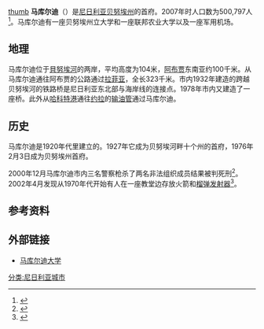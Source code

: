 [[file:Klimadiagramm-metrisch-deutsch-Makurdi.Nigeria.png|thumb]]
'''马库尔迪'''（{{lang|en|Makurdi}}）是[[尼日利亚|尼日利亚]][[贝努埃州|贝努埃州]]的首府。2007年时人口数为500,797人<ref>{{Cite web |url=http://www.bevoelkerungsstatistik.de/ |title=存档副本 |access-date=2009-06-18 |archive-date=2006-02-03 |archive-url=https://web.archive.org/web/20060203040034/http://bevoelkerungsstatistik.de/ |dead-url=no }}</ref>。马库尔迪有一座贝努埃州立大学和一座联邦农业大学以及一座军用机场。

==地理==
马库尔迪位于[[貝努埃河|貝努埃河]]的两岸，平均高度为104米，[[阿布贾|阿布贾]]东南亚约100千米。从马库尔迪通往阿布贾的公路通过[[拉菲亚|拉菲亚]]，全长323千米。市内1932年建造的跨越贝努埃河的铁路桥是尼日利亚东北部与海岸线的连接点。1978年市内又建造了一座桥。此外从[[哈科特港|哈科特港]]通往[[约拉|约拉]]的[[输油管|输油管]]通过马库尔迪。

==历史==
马库尔迪是1920年代里建立的。1927年它成为贝努埃河畔十个州的首府，1976年2月3日成为贝努埃州首府。

2000年12月马库尔迪市内三名警察枪杀了两名非法组织成员结果被判死刑<ref>{{Cite web |url=http://news.bbc.co.uk/2/hi/africa/2166620.stm |title=BBC: Death sentences for Nigerian policemen |access-date=2009-06-18 |archive-date=2019-08-17 |archive-url=https://web.archive.org/web/20190817201550/http://news.bbc.co.uk/2/hi/africa/2166620.stm |dead-url=no }}</ref>。2002年4月发现从1970年代开始有人在一座教堂边存放火箭和[[榴弹发射器|榴弹发射器]]<ref>{{Cite web |url=http://news.bbc.co.uk/2/hi/africa/1905328.stm |title=BBC: Arms dump found outside Nigerian church |access-date=2009-06-18 |archive-date=2021-03-09 |archive-url=https://web.archive.org/web/20210309140240/http://news.bbc.co.uk/2/hi/africa/1905328.stm |dead-url=no }}</ref>。

==参考资料==
<references />

==外部链接==
* [http://www.uamalumni.com 马库尔迪大学] {{Wayback|url=http://www.uamalumni.com/ |date=20210109124832 }}

{{coord|7|45|N|8|32|E|type:city|display=title}}
[[分类:尼日利亚城市|分类:尼日利亚城市]]